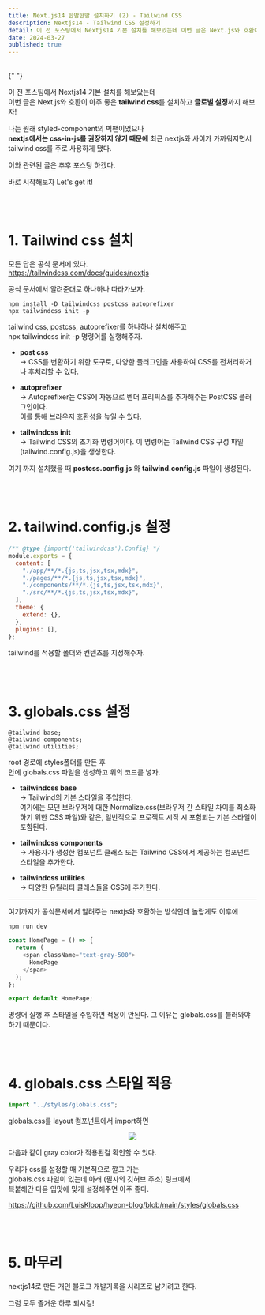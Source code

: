 ```yaml
---
title: Next.js14 한땀한땀 설치하기 (2) - Tailwind CSS
description: Nextjs14 - Tailwind CSS 설정하기
detail: 이 전 포스팅에서 Nextjs14 기본 설치를 해보았는데 이번 글은 Next.js와 호환이 아주 좋은 tailwind css를 설치하고 글로벌 설정까지 해보자!
date: 2024-03-27
published: true
---
```


<br />{" "}

이 전 포스팅에서 Nextjs14 기본 설치를 해보았는데  
이번 글은 Next.js와 호환이 아주 좋은
**tailwind css**를 설치하고 **글로벌 설정**까지
해보자!

나는 원래 styled-component의 빅팬이었으나  
**nextjs에서는 css-in-js를 권장하지 않기 때문에**
최근 nextjs와 사이가 가까워지면서 tailwind css를 주로 사용하게 됐다.

이와 관련된 글은 추후 포스팅 하겠다.

바로 시작해보자
Let's get it!

<br />
<br />

# 1. Tailwind css 설치

모든 답은 공식 문서에 있다.  
https://tailwindcss.com/docs/guides/nextjs

공식 문서에서 알려준대로 하나하나 따라가보자.

```ansi
npm install -D tailwindcss postcss autoprefixer
npx tailwindcss init -p
```

tailwind css, postcss, autoprefixer를 하나하나 설치해주고  
npx tailwindcss init -p 명령어를 실행해주자.

- **post css**  
  -> CSS를 변환하기 위한 도구로, 다양한 플러그인을 사용하여 CSS를 전처리하거나 후처리할 수 있다.

- **autoprefixer**  
  -> Autoprefixer는 CSS에 자동으로 벤더 프리픽스를 추가해주는 PostCSS 플러그인이다.  
  이를 통해 브라우저 호환성을 높일 수 있다.

- **tailwindcss init**  
  -> Tailwind CSS의 초기화 명령어이다. 이 명령어는 Tailwind CSS 구성 파일(tailwind.config.js)을 생성한다.

여기 까지 설치했을 때 **postcss.config.js** 와 **tailwind.config.js** 파일이 생성된다.

<br />
<br />

# 2. tailwind.config.js 설정

```js title="tailwind.config.js"
/** @type {import('tailwindcss').Config} */
module.exports = {
  content: [
    "./app/**/*.{js,ts,jsx,tsx,mdx}",
    "./pages/**/*.{js,ts,jsx,tsx,mdx}",
    "./components/**/*.{js,ts,jsx,tsx,mdx}",
    "./src/**/*.{js,ts,jsx,tsx,mdx}",
  ],
  theme: {
    extend: {},
  },
  plugins: [],
};
```

tailwind를 적용할 폴더와 컨텐츠를 지정해주자.

<br />
<br />

# 3. globals.css 설정

```ansi title="globals.css"
@tailwind base;
@tailwind components;
@tailwind utilities;
```

root 경로에 styles폴더를 만든 후  
안에 globals.css 파일을 생성하고 위의 코드를 넣자.

- **tailwindcss base**  
  -> Tailwind의 기본 스타일을 주입한다.  
  여기에는 모던 브라우저에 대한 Normalize.css(브라우저 간 스타일 차이를 최소화하기 위한 CSS 파일)와 같은, 일반적으로 프로젝트 시작 시 포함되는 기본 스타일이 포함된다.

- **tailwindcss components**  
  -> 사용자가 생성한 컴포넌트 클래스 또는 Tailwind CSS에서 제공하는 컴포넌트 스타일을 추가한다.

- **tailwindcss utilities**  
  -> 다양한 유틸리티 클래스들을 CSS에 추가한다.

<hr />

여기까지가 공식문서에서 알려주는 nextjs와 호환하는 방식인데
놀랍게도 이후에

```ansi
npm run dev
```

```js title="app/page.tsx"
const HomePage = () => {
  return (
    <span className="text-gray-500">
      HomePage
    </span>
  );
};

export default HomePage;
```

명령어 실행 후 스타일을 주입하면 적용이 안된다.
그 이유는 globals.css를 불러와야 하기 때문이다.

<br />
<br />

# 4. globals.css 스타일 적용

```js title="app/layout.tsx"
import "../styles/globals.css";
```

globals.css를 layout 컴포넌트에서 import하면

<center>
  <img src="../../public/span-gray.png" />
</center>

다음과 같이 gray color가 적용된걸 확인할 수 있다.

우리가 css를 설정할 때 기본적으로 깔고 가는  
globals.css 파일이 있는데 아래 (필자의 깃허브 주소) 링크에서  
복붙해간 다음 입맛에 맞게 설정해주면 아주 좋다.

https://github.com/LuisKlopp/hyeon-blog/blob/main/styles/globals.css

<br />
<br />

# 5. 마무리

nextjs14로 만든 개인 블로그 개발기록을 시리즈로 남기려고 한다.

그럼 모두 즐거운 하루 되시길!
